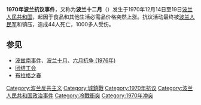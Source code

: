 {{Infobox Civil Conflict
| title = 1970年波蘭抗議事件
| partof = [[冷戰|冷戰]]
| image = Polish 1970 protests - Zbyszek Godlewski body.jpg
| image_size = 275
| caption = {{tsl|en|Janek Wiśniewski||Janek Wiśniewski}}'s body carried by demonstrators in Gdynia
| date= 1970年12月14日至19日
| place = [[格但斯克|格但斯克]]、[[格丁尼亚|格丁尼亚]]、[[埃爾布隆格|埃爾布隆格]]、[[什切青|什切青]]
| coordinates =
| causes = 基本食品价格大幅上涨
| status =
| goals = 
| result = 政府方面胜利
* 抗议活动遭暴力驱散和镇压 
* [[瓦迪斯瓦夫·哥穆尔卡|瓦迪斯瓦夫·哥穆尔卡]]被免除[[波兰统一工人党|波兰统一工人党]]第一书记职务
| methods = [[示威|示威]], [[抗議|抗議]], [[骚乱|骚乱]]
| side1 = {{flagicon|POL|1928}} 抗议者
| side2 = {{ubl|{{flagicon|POL|1928}} [[波兰人民共和国|波兰人民共和国]]政府 |{{flagicon image|Orzeł LWP.jpg}} [[波兰人民军|波兰人民军]]|{{flagicon image|Palemka MO.svg}} {{tsl|en|Milicja Obywatelska|公民卫队}}}}
| leadfigures1 = {{flagicon|POL|1928}} 无集中领导
| leadfigures2 = {{ubl|{{flagicon|POL|1928}} [[瓦迪斯瓦夫·哥穆尔卡|瓦迪斯瓦夫·哥穆尔卡]]|{{flagicon|POL|1928}} [[马里安·斯彼哈尔斯基|马里安·斯彼哈尔斯基]]|{{flagicon|POL|1928}} [[约瑟夫·西伦凯维兹|约瑟夫·西伦凯维兹]]|{{flagicon|POL|1928}} [[沃伊切赫·雅鲁泽尔斯基|沃伊切赫·雅鲁泽尔斯基]]|{{flagicon|POL|1928}} <!-- 页面不存在 -->[[Tadeusz_Tuczapski|Tadeusz Tuczapski]]|{{flagicon|POL|1928}} <!-- 页面不存在 -->[[Grzegorz_Korczyński|Grzegorz Korczyński]]}}
| fatalities =
| units1 = 数千抗议者
| units2 = {{ubl|27,000名士兵|5000名警察|550辆坦克|700辆装甲运兵车}}
| casualties1 = {{ubl|'''死亡''': 42|'''伤亡''': 1,000+|'''逮捕''': 3,000+}}
| casualties2 = 数人死伤
| arrests       =
| concessions   =
}}

'''1970年波兰抗议事件'''，又称为'''波兰十二月'''（{{lang-pl|Grudzień 1970}}）发生于1970年12月14日至19日[[波兰人民共和国|波兰人民共和国]]，起因于食品和其他生活必需品价格突然上涨。抗议活动最终被[[波兰人民军|波兰人民军]]和{{le|波兰国民警察|Milicja Obywatelska|国民警察}}镇压，造成44人死亡，1000多人受伤。

==参见==
*[[波兹南事件|波兹南事件]]、[[波兰十月|波兰十月]]、[[六月抗争_(1976年)|六月抗争 (1976年)]]
*[[团结工会|团结工会]]
*[[布拉格之春|布拉格之春]]
{{冷战}}
{{波兰人民共和国历史}}
[[Category:波兰反共主义|Category:波兰反共主义]]
[[Category:城鎮戰|Category:城鎮戰]]
[[Category:1970年抗议|Category:1970年抗议]]
[[Category:波兰人民共和国政治事件|Category:波兰人民共和国政治事件]]
[[Category:冷戰衝突|Category:冷戰衝突]]
[[Category:1970年冲突|Category:1970年冲突]]